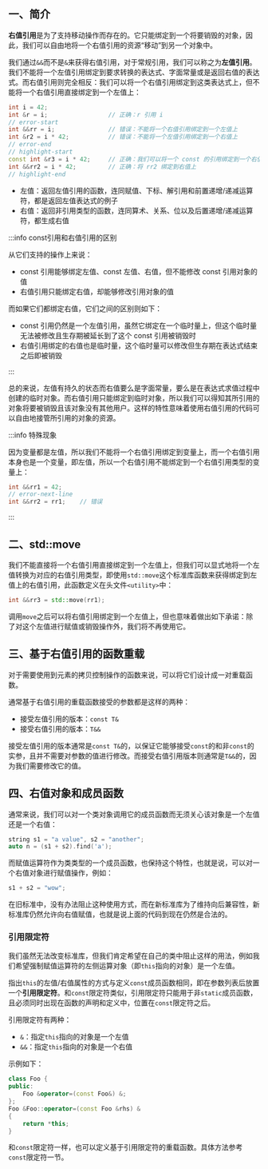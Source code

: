 ## 一、简介

**右值引用**是为了支持移动操作而存在的。它只能绑定到一个将要销毁的对象，因此，我们可以自由地将一个右值引用的资源“移动”到另一个对象中。

我们通过`&&`而不是`&`来获得右值引用，对于常规引用，我们可以称之为**左值引用**。我们不能将一个左值引用绑定到要求转换的表达式、字面常量或是返回右值的表达式。而右值引用则完全相反：我们可以将一个右值引用绑定到这类表达式上，但不能将一个右值引用直接绑定到一个左值上：

```cpp
int i = 42;
int &r = i;					// 正确：r 引用 i
// error-start
int &&rr = i;				// 错误：不能将一个右值引用绑定到一个左值上
int &r2 = i * 42;			// 错误：不能将一个左值引用绑定到一个右值上
// error-end
// highlight-start
const int &r3 = i * 42;		// 正确：我们可以将一个 const 的引用绑定到一个右值上
int &&rr2 = i * 42;			// 正确：将 rr2 绑定到右值上
// highlight-end
```

- 左值：返回左值引用的函数，连同赋值、下标、解引用和前置递增/递减运算符，都是返回左值表达式的例子
- 右值：返回非引用类型的函数，连同算术、关系、位以及后置递增/递减运算符，都生成右值

:::info const引用和右值引用的区别

从它们支持的操作上来说：

- const 引用能够绑定左值、const 左值、右值，但不能修改 const 引用对象的值
- 右值引用只能绑定右值，却能够修改引用对象的值

而如果它们都绑定右值，它们之间的区别则如下：

- const 引用仍然是一个左值引用，虽然它绑定在一个临时量上，但这个临时量无法被修改且生存期被延长到了这个 const 引用被销毁时
- 右值引用绑定的右值也是临时量，这个临时量可以修改但生存期在表达式结束之后即被销毁

:::

总的来说，左值有持久的状态而右值要么是字面常量，要么是在表达式求值过程中创建的临时对象。而右值引用只能绑定到临时对象，所以我们可以得知其所引用的对象将要被销毁且该对象没有其他用户。这样的特性意味着使用右值引用的代码可以自由地接管所引用的对象的资源。

:::info 特殊现象

因为变量都是左值，所以我们不能将一个右值引用绑定到变量上，而一个右值引用本身也是一个变量，即左值，所以一个右值引用不能绑定到一个右值引用类型的变量上：

```cpp
int &&rr1 = 42;
// error-next-line
int &&rr2 = rr1;	// 错误
```

:::



## 二、std::move

我们不能直接将一个右值引用直接绑定到一个左值上，但我们可以显式地将一个左值转换为对应的右值引用类型，即使用`std::move`这个标准库函数来获得绑定到左值上的右值引用，此函数定义在头文件`<utility>`中：

```cpp
int &&rr3 = std::move(rr1);
```

调用`move`之后可以将右值引用绑定到一个左值上，但也意味着做出如下承诺：除了对这个左值进行赋值或销毁操作外，我们将不再使用它。



## 三、基于右值引用的函数重载

对于需要使用到元素的拷贝控制操作的函数来说，可以将它们设计成一对重载函数。

通常基于右值引用的重载函数接受的参数都是这样的两种：

- 接受左值引用的版本：`const T&`
- 接受右值引用的版本：`T&&`

接受左值引用的版本通常是`const T&`的，以保证它能够接受`const`的和非`const`的实参，且并不需要对参数的值进行修改。而接受右值引用版本则通常是`T&&`的，因为我们需要修改它的值。



## 四、右值对象和成员函数

通常来说，我们可以对一个类对象调用它的成员函数而无须关心该对象是一个左值还是一个右值：

```cpp
string s1 = "a value", s2 = "another";
auto n = (s1 + s2).find('a');
```

而赋值运算符作为类类型的一个成员函数，也保持这个特性，也就是说，可以对一个右值对象进行赋值操作，例如：

```cpp
s1 + s2 = "wow";
```

在旧标准中，没有办法阻止这种使用方式，而在新标准库为了维持向后兼容性，新标准库仍然允许向右值赋值，也就是说上面的代码到现在仍然是合法的。

### 引用限定符

我们虽然无法改变标准库，但我们肯定希望在自己的类中阻止这样的用法，例如我们希望强制赋值运算符的左侧运算对象（即`this`指向的对象）是一个左值。

指出`this`的左值/右值属性的方式与定义`const`成员函数相同，即在参数列表后放置一个**引用限定符**。和`const`限定符类似，引用限定符只能用于非`static`成员函数，且必须同时出现在函数的声明和定义中，位置在`const`限定符之后。

引用限定符有两种：

- `&`：指定`this`指向的对象是一个左值
- `&&`：指定`this`指向的对象是一个右值

示例如下：

```cpp
class Foo {
public:
    Foo &operator=(const Foo&) &;
};
Foo &Foo::operator=(const Foo &rhs) &
{
    return *this;
}
```

和`const`限定符一样，也可以定义基于引用限定符的重载函数。具体方法参考`const`限定符一节。
